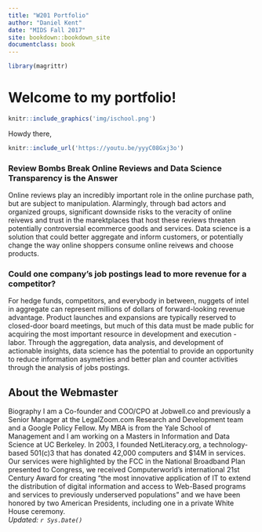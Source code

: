 ```yaml
---
title: "W201 Portfolio"
author: "Daniel Kent"
date: "MIDS Fall 2017"
site: bookdown::bookdown_site
documentclass: book
---
```


<!-- This won't be displayed but it will initialize your R session. Add any R libraries you need here. -->
```r
library(magrittr)
```


# Welcome to my portfolio!

<!-- You can include images saved within your repo... -->
```r
knitr::include_graphics('img/ischool.png')
```
Howdy there, 

<!-- Below this line is just examples of how you can embed video from Google Drive. First you have to enable sharing, then just get the object ID which is that long string between d/ and /preview and will also be appended to any sharing link you generate for your video. -->
<p>
```r
knitr::include_url('https://youtu.be/yyyC08Gxj3o')
```

### Review Bombs Break Online Reviews and Data Science Transparency is the Answer

Online reviews play an incredibly important role in the online purchase path, but are subject to manipulation.  Alarmingly, through bad actors and organized groups, significant downside risks to the veracity of online reivews and trust in the marektplaces that host these reviews threaten potentially controversial ecommerce goods and services.  Data science is a solution that could better aggregate and inform customers, or potentially change the way online shoppers consume online reivews and choose products.  

### Could one company’s job postings lead to more revenue for a competitor?

For hedge funds, competitors, and everybody in between, nuggets of intel in aggregate can represent millions of dollars of forward-looking revenue advantage.  Product launches and expansions are typically reserved to closed-door board meetings, but much of this data must be made public for acquiring the most important resource in development and execution - labor.  Through the aggregation, data analysis, and development of actionable insights, data science has the potential to provide an opportunity to reduce information asymetries and better plan and counter activities through the analysis of jobs postings.  

## About the Webmaster

Biography
I am a Co-founder and COO/CPO at Jobwell.co and previously a Senior Manager at the LegalZoom.com Research and Development team and a Google Policy Fellow.  My MBA is from the Yale School of Management and I am working on a Masters in Information and Data Science at UC Berkeley. In 2003, I founded NetLiteracy.org, a technology-based 501(c)3 that has donated 42,000 computers and $14M in services. Our services were highlighted by the FCC in the National Broadband Plan presented to Congress, we received Computerworld's international 21st Century Award for creating "the most innovative application of IT to extend the distribution of digital information and access to Web-Based programs and services to previously underserved populations" and we have been honored by two American Presidents, including one in a private White House ceremony.      
*Updated: `r Sys.Date()`*
